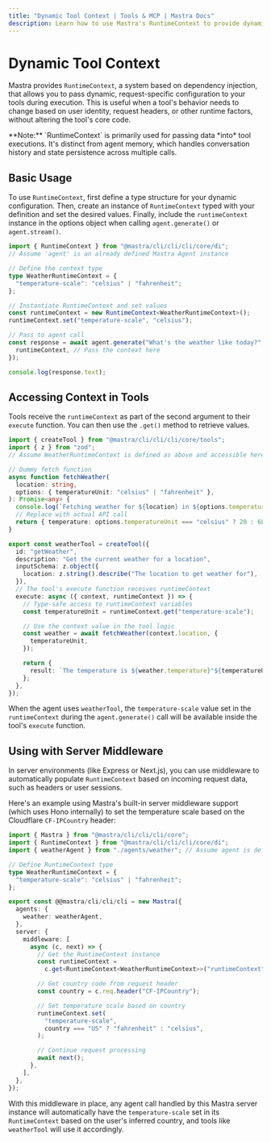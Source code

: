 ```yaml
---
title: "Dynamic Tool Context | Tools & MCP | Mastra Docs"
description: Learn how to use Mastra's RuntimeContext to provide dynamic, request-specific configuration to tools.
---
```



# Dynamic Tool Context

Mastra provides `RuntimeContext`, a system based on dependency injection, that allows you to pass dynamic, request-specific configuration to your tools during execution. This is useful when a tool's behavior needs to change based on user identity, request headers, or other runtime factors, without altering the tool's core code.

<Callout>
  **Note:** `RuntimeContext` is primarily used for passing data *into* tool
  executions. It's distinct from agent memory, which handles conversation
  history and state persistence across multiple calls.
</Callout>

## Basic Usage

To use `RuntimeContext`, first define a type structure for your dynamic configuration. Then, create an instance of `RuntimeContext` typed with your definition and set the desired values. Finally, include the `runtimeContext` instance in the options object when calling `agent.generate()` or `agent.stream()`.

```typescript
import { RuntimeContext } from "@mastra/cli/cli/cli/core/di";
// Assume 'agent' is an already defined Mastra Agent instance

// Define the context type
type WeatherRuntimeContext = {
  "temperature-scale": "celsius" | "fahrenheit";
};

// Instantiate RuntimeContext and set values
const runtimeContext = new RuntimeContext<WeatherRuntimeContext>();
runtimeContext.set("temperature-scale", "celsius");

// Pass to agent call
const response = await agent.generate("What's the weather like today?", {
  runtimeContext, // Pass the context here
});

console.log(response.text);
```

## Accessing Context in Tools

Tools receive the `runtimeContext` as part of the second argument to their `execute` function. You can then use the `.get()` method to retrieve values.

```typescript filename="src/@@mastra/cli/cli/cli/tools/weather-tool.ts"
import { createTool } from "@mastra/cli/cli/cli/core/tools";
import { z } from "zod";
// Assume WeatherRuntimeContext is defined as above and accessible here

// Dummy fetch function
async function fetchWeather(
  location: string,
  options: { temperatureUnit: "celsius" | "fahrenheit" },
): Promise<any> {
  console.log(`Fetching weather for ${location} in ${options.temperatureUnit}`);
  // Replace with actual API call
  return { temperature: options.temperatureUnit === "celsius" ? 20 : 68 };
}

export const weatherTool = createTool({
  id: "getWeather",
  description: "Get the current weather for a location",
  inputSchema: z.object({
    location: z.string().describe("The location to get weather for"),
  }),
  // The tool's execute function receives runtimeContext
  execute: async ({ context, runtimeContext }) => {
    // Type-safe access to runtimeContext variables
    const temperatureUnit = runtimeContext.get("temperature-scale");

    // Use the context value in the tool logic
    const weather = await fetchWeather(context.location, {
      temperatureUnit,
    });

    return {
      result: `The temperature is ${weather.temperature}°${temperatureUnit === "celsius" ? "C" : "F"}`,
    };
  },
});
```

When the agent uses `weatherTool`, the `temperature-scale` value set in the `runtimeContext` during the `agent.generate()` call will be available inside the tool's `execute` function.

## Using with Server Middleware

In server environments (like Express or Next.js), you can use middleware to automatically populate `RuntimeContext` based on incoming request data, such as headers or user sessions.

Here's an example using Mastra's built-in server middleware support (which uses Hono internally) to set the temperature scale based on the Cloudflare `CF-IPCountry` header:

```typescript filename="src/@@mastra/cli/cli/cli/index.ts"
import { Mastra } from "@mastra/cli/cli/cli/core";
import { RuntimeContext } from "@mastra/cli/cli/cli/core/di";
import { weatherAgent } from "./agents/weather"; // Assume agent is defined elsewhere

// Define RuntimeContext type
type WeatherRuntimeContext = {
  "temperature-scale": "celsius" | "fahrenheit";
};

export const @@mastra/cli/cli/cli = new Mastra({
  agents: {
    weather: weatherAgent,
  },
  server: {
    middleware: [
      async (c, next) => {
        // Get the RuntimeContext instance
        const runtimeContext =
          c.get<RuntimeContext<WeatherRuntimeContext>>("runtimeContext");

        // Get country code from request header
        const country = c.req.header("CF-IPCountry");

        // Set temperature scale based on country
        runtimeContext.set(
          "temperature-scale",
          country === "US" ? "fahrenheit" : "celsius",
        );

        // Continue request processing
        await next();
      },
    ],
  },
});
```

With this middleware in place, any agent call handled by this Mastra server instance will automatically have the `temperature-scale` set in its `RuntimeContext` based on the user's inferred country, and tools like `weatherTool` will use it accordingly.

